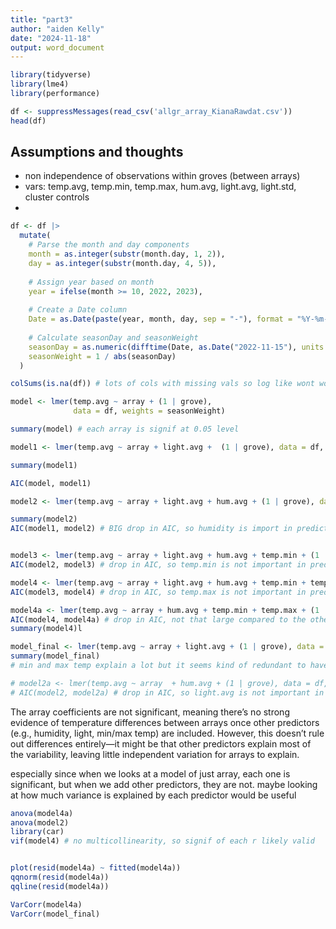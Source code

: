 ```yaml
---
title: "part3"
author: "aiden Kelly"
date: "2024-11-18"
output: word_document
---
```


```r
library(tidyverse)
library(lme4)
library(performance)
```

              
```r
df <- suppressMessages(read_csv('allgr_array_KianaRawdat.csv'))
head(df)
```

## Assumptions and thoughts

- non independence of observations within groves (between arrays)
- vars: temp.avg, temp.min, temp.max, hum.avg, light.avg, light.std, cluster controls
- 
```r
df <- df |> 
  mutate(
    # Parse the month and day components
    month = as.integer(substr(month.day, 1, 2)),
    day = as.integer(substr(month.day, 4, 5)),
    
    # Assign year based on month
    year = ifelse(month >= 10, 2022, 2023),
    
    # Create a Date column
    Date = as.Date(paste(year, month, day, sep = "-"), format = "%Y-%m-%d"),
    
    # Calculate seasonDay and seasonWeight
    seasonDay = as.numeric(difftime(Date, as.Date("2022-11-15"), units = "days")),
    seasonWeight = 1 / abs(seasonDay)
  )

colSums(is.na(df)) # lots of cols with missing vals so log like wont worksince lmer will drop nas
```  

```r
model <- lmer(temp.avg ~ array + (1 | grove),
              data = df, weights = seasonWeight)

summary(model) # each array is signif at 0.05 level

model1 <- lmer(temp.avg ~ array + light.avg +  (1 | grove), data = df, weights = seasonWeight)

summary(model1) 

AIC(model, model1)

model2 <- lmer(temp.avg ~ array + light.avg + hum.avg + (1 | grove), data = df, weights = seasonWeight)

summary(model2) 
AIC(model1, model2) # BIG drop in AIC, so humidity is import in predicting temp.avg even though it is not signif


model3 <- lmer(temp.avg ~ array + light.avg + hum.avg + temp.min + (1 | grove), data = df, weights = seasonWeight)
AIC(model2, model3) # drop in AIC, so temp.min is not important in predicting temp.avg

model4 <- lmer(temp.avg ~ array + light.avg + hum.avg + temp.min + temp.max + (1 | grove), data = df, weights = seasonWeight)
AIC(model3, model4) # drop in AIC, so temp.max is not important in predicting temp.avg

model4a <- lmer(temp.avg ~ array + hum.avg + temp.min + temp.max + (1 | grove), data = df, weights = seasonWeight)
AIC(model4, model4a) # drop in AIC, not that large compared to the others so might be better for simpilicity
summary(model4)l

model_final <- lmer(temp.avg ~ array + light.avg + (1 | grove), data = df, weights = seasonWeight)
summary(model_final) 
# min and max temp explain a lot but it seems kind of redundant to have both in the model since an avg temp is a combo of the two. especially when looking at anova table it is explaiing A LOT of the variance, potentially masking other prds and hiding the effect of array if it exists

# model2a <- lmer(temp.avg ~ array  + hum.avg + (1 | grove), data = df, weights = seasonWeight)
# AIC(model2, model2a) # drop in AIC, so light.avg is not important in predicting temp.avg
```

The array coefficients are not significant, meaning there's no strong evidence of temperature differences between arrays once other predictors (e.g., humidity, light, min/max temp) are included.
However, this doesn't rule out differences entirely—it might be that other predictors explain most of the variability, leaving little independent variation for arrays to explain.

especially since when we looks at a model of just array, each one is significant, but when we add other predictors, they are not. maybe  looking at how much variance is explained by each predictor would be useful

```r
anova(model4a)
anova(model2)
library(car)
vif(model4) # no multicollinearity, so signif of each r likely valid



```

```r
plot(resid(model4a) ~ fitted(model4a))
qqnorm(resid(model4a))
qqline(resid(model4a))

VarCorr(model4a)
VarCorr(model_final)

```


